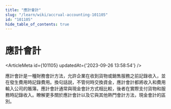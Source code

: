```yaml
---
title: "應計會計"
slug: "/learn/wiki/accrual-accounting-101105"
id: "101105"
hide_table_of_contents: true
---
```



# 應計會計

<ArticleMeta id={101105} updatedAt={'2023-09-26 13:58:54'} />
<div className='border-solid border-b border-t-0 my-4 border-[var(--ifm-color-gray-300)]' />

應計會計是一種財務會計方法，允許企業在收到貨物或銷售服務之前記錄收入，並在發生費用時記錄費用。換句話説，不管何時交換資金，應計會計都將收入和費用輸入公司的賬簿。應計會計通常與現金會計方式相比較，後者在實際支付貨物和服務時記錄收入。瞭解更多關於應計會計以及它與其他熱門會計方法，現金會計的區別。
